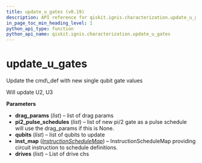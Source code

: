 ```yaml
---
title: update_u_gates (v0.19)
description: API reference for qiskit.ignis.characterization.update_u_gates in qiskit v0.19
in_page_toc_min_heading_level: 1
python_api_type: function
python_api_name: qiskit.ignis.characterization.update_u_gates
---
```


<span id="update-u-gates" />

# update\_u\_gates

<Function id="qiskit.ignis.characterization.update_u_gates" isDedicatedPage={true} github="https://github.com/qiskit-community/qiskit-ignis/tree/stable/0.3/qiskit/ignis/characterization/calibrations/ibmq_utils.py" signature="update_u_gates(drag_params, pi2_pulse_schedules=None, qubits=None, inst_map=None, drives=None)">
  Update the cmd\_def with new single qubit gate values

  Will update U2, U3

  **Parameters**

  *   **drag\_params** (*list*) – list of drag params
  *   **pi2\_pulse\_schedules** (*list*) – list of new pi/2 gate as a pulse schedule will use the drag\_params if this is None.
  *   **qubits** (*list*) – list of qubits to update
  *   **inst\_map** ([*InstructionScheduleMap*](qiskit.pulse.InstructionScheduleMap "qiskit.pulse.InstructionScheduleMap")) – InstructionScheduleMap providing circuit instruction to schedule definitions.
  *   **drives** (*list*) – List of drive chs
</Function>

